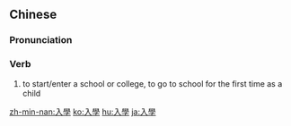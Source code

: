 {{also|入学}}
==Chinese==
{{zh-forms|s=入学}}

===Pronunciation===
{{zh-pron
|m=rùxué
|c=jap6 hok6
|mn=qz,tp,xm:li̍p-o̍h/kh,zz:ji̍p-o̍h/twvk:ji̍p-ha̍k/twvt:li̍p-ha̍k
|cat=v
}}

===Verb===
{{zh-verb}}

# to start/enter a school or college, to go to school for the first time as a child

[[zh-min-nan:入學]]
[[ko:入學]]
[[hu:入學]]
[[ja:入學]]